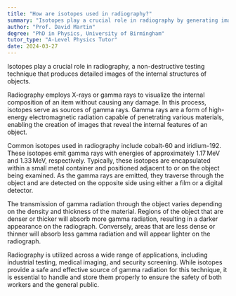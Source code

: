 ```yaml
---
title: "How are isotopes used in radiography?"
summary: "Isotopes play a crucial role in radiography by generating images that reveal the internal structures of various objects."
author: "Prof. David Martin"
degree: "PhD in Physics, University of Birmingham"
tutor_type: "A-Level Physics Tutor"
date: 2024-03-27
---
```


Isotopes play a crucial role in radiography, a non-destructive testing technique that produces detailed images of the internal structures of objects.

Radiography employs X-rays or gamma rays to visualize the internal composition of an item without causing any damage. In this process, isotopes serve as sources of gamma rays. Gamma rays are a form of high-energy electromagnetic radiation capable of penetrating various materials, enabling the creation of images that reveal the internal features of an object.

Common isotopes used in radiography include cobalt-60 and iridium-192. These isotopes emit gamma rays with energies of approximately $1.17 \, \text{MeV}$ and $1.33 \, \text{MeV}$, respectively. Typically, these isotopes are encapsulated within a small metal container and positioned adjacent to or on the object being examined. As the gamma rays are emitted, they traverse through the object and are detected on the opposite side using either a film or a digital detector.

The transmission of gamma radiation through the object varies depending on the density and thickness of the material. Regions of the object that are denser or thicker will absorb more gamma radiation, resulting in a darker appearance on the radiograph. Conversely, areas that are less dense or thinner will absorb less gamma radiation and will appear lighter on the radiograph.

Radiography is utilized across a wide range of applications, including industrial testing, medical imaging, and security screening. While isotopes provide a safe and effective source of gamma radiation for this technique, it is essential to handle and store them properly to ensure the safety of both workers and the general public.
    